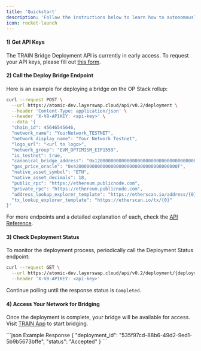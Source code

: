```yaml
---
title: 'Quickstart'
description: 'Follow the instructions below to learn how to autonomously deploy a trustless bridge on any rollup/chain'
icon: rocket-launch
---
```


#### 1) Get API Keys
The TRAIN Bridge Deployment API is currently in early access. To request your API keys, please fill out [this form](https://ix9g7fdi92w.typeform.com/to/EFRPexAw).

#### 2) Call the Deploy Bridge Endpoint
Here is an example for deploying a bridge on the OP Stack rollup:

```bash
curl --request POST \
  --url https://atomic-dev.layerswap.cloud/api/v0.2/deployment \
  --header 'Content-Type: application/json' \
  --header 'X-V8-APIKEY: <api-key>' \
  --data '{
  "chain_id": 45646545646,
  "network_name": "YourNetwork_TESTNET",
  "network_display_name": "Your Network Testnet",
  "logo_url": "<url to logo>",
  "network_group": "EVM_OPTIMISM_EIP1559",
  "is_testnet": true,
  "canonical_bridge_address": "0x1200000000000000000000000000000000000000",
  "gas_price_oracle": "0x420000000000000000000000000000000000000F",
  "native_asset_symbol": "ETH",
  "native_asset_decimals": 18,
  "public_rpc": "https://ethereum.publicnode.com",
  "private_rpc": "https://ethereum.publicnode.com",
  "address_lookup_explorer_template": "https://etherscan.io/address/{0}",
  "tx_lookup_explorer_template": "https://etherscan.io/tx/{0}"
}'
```

For more endpoints and a detailed explanation of each, check the [API Reference](/api-reference).

#### 3) Check Deployment Status
To monitor the deployment process, periodically call the Deployment Status endpoint:

```bash
curl --request GET \
  --url https://atomic-dev.layerswap.cloud/api/v0.2/deployment/{deploymentId} \
  --header 'X-V8-APIKEY: <api-key>'
```

Continue polling until the response status is `Completed`.

#### 4) Access Your Network for Bridging
Once the deployment is complete, your bridge will be available for access. Visit [TRAIN App](https://train.tech/app) to start bridging.


<RequestExample>
<OpRequest />
</RequestExample>

<ResponseExample>
```json Example Response
{
    "deployment_id": "535f97cd-88b6-49d2-9ed1-5b9b5673bffe",
    "status": "Accepted"
}
```
</ResponseExample>